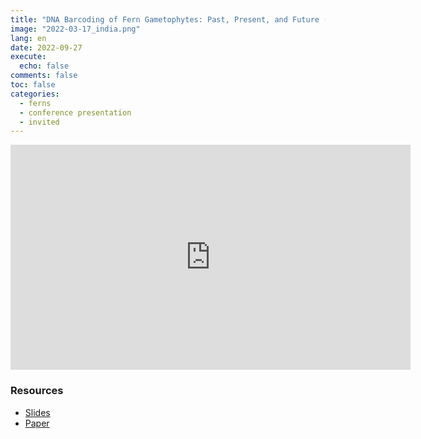 ```yaml
---
title: "DNA Barcoding of Fern Gametophytes: Past, Present, and Future (XVI Indian Fern Symposium Talk)"
image: "2022-03-17_india.png"
lang: en
date: 2022-09-27
execute:
  echo: false
comments: false
toc: false
categories:
  - ferns
  - conference presentation
  - invited
---
```


<iframe width="640" height="360" src="https://www.youtube.com/embed/kdEblDxSCY8?start=25600" title="YouTube video player" frameborder="0" allow="accelerometer; autoplay; clipboard-write; encrypted-media; gyroscope; picture-in-picture; web-share" allowfullscreen></iframe>

### Resources

- [Slides](https://joelnitta.github.io/gameto_barcode_ifs/)
- [Paper](https://bsapubs.onlinelibrary.wiley.com/doi/10.1002/aps3.11465)